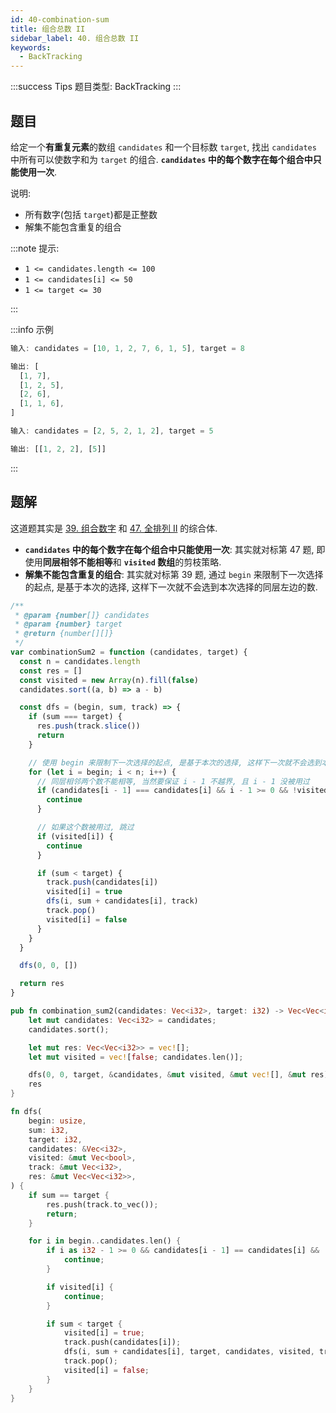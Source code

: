 ```yaml
---
id: 40-combination-sum
title: 组合总数 II
sidebar_label: 40. 组合总数 II
keywords:
  - BackTracking
---
```


:::success Tips
题目类型: BackTracking
:::

## 题目

给定一个**有重复元素**的数组 `candidates` 和一个目标数 `target`, 找出 `candidates` 中所有可以使数字和为 `target` 的组合. **`candidates` 中的每个数字在每个组合中只能使用一次**.

说明:

- 所有数字(包括 `target`)都是正整数
- 解集不能包含重复的组合

:::note 提示:

- `1 <= candidates.length <= 100`
- `1 <= candidates[i] <= 50`
- `1 <= target <= 30`

:::

:::info 示例

```ts
输入: candidates = [10, 1, 2, 7, 6, 1, 5], target = 8

输出: [
  [1, 7],
  [1, 2, 5],
  [2, 6],
  [1, 1, 6],
]
```

```ts
输入: candidates = [2, 5, 2, 1, 2], target = 5

输出: [[1, 2, 2], [5]]
```

:::

## 题解

这道题其实是 [39. 组合数字](/leetcode/medium/39-combination-sum) 和 [47. 全排列 II](/leetcode/medium/47-permute) 的综合体.

- **`candidates` 中的每个数字在每个组合中只能使用一次**: 其实就对标第 47 题, 即使用**同层相邻不能相等**和 **`visited` 数组**的剪枝策略.
- **解集不能包含重复的组合**: 其实就对标第 39 题, 通过 `begin` 来限制下一次选择的起点, 是基于本次的选择, 这样下一次就不会选到本次选择的同层左边的数.


<Tabs>
  <TabItem value="JavaScript" label="JavaScript" default>

```js
/**
 * @param {number[]} candidates
 * @param {number} target
 * @return {number[][]}
 */
var combinationSum2 = function (candidates, target) {
  const n = candidates.length
  const res = []
  const visited = new Array(n).fill(false)
  candidates.sort((a, b) => a - b)

  const dfs = (begin, sum, track) => {
    if (sum === target) {
      res.push(track.slice())
      return
    }

    // 使用 begin 来限制下一次选择的起点, 是基于本次的选择, 这样下一次就不会选到本次选择的同层左边的数.
    for (let i = begin; i < n; i++) {
      // 同层相邻两个数不能相等, 当然要保证 i - 1 不越界, 且 i - 1 没被用过
      if (candidates[i - 1] === candidates[i] && i - 1 >= 0 && !visited[i - 1]) {
        continue
      }

      // 如果这个数被用过, 跳过
      if (visited[i]) {
        continue
      }

      if (sum < target) {
        track.push(candidates[i])
        visited[i] = true
        dfs(i, sum + candidates[i], track)
        track.pop()
        visited[i] = false
      }
    }
  }

  dfs(0, 0, [])

  return res
}
```

</TabItem>
<TabItem value="Rust" label="Rust">

```rust
pub fn combination_sum2(candidates: Vec<i32>, target: i32) -> Vec<Vec<i32>> {
    let mut candidates: Vec<i32> = candidates;
    candidates.sort();

    let mut res: Vec<Vec<i32>> = vec![];
    let mut visited = vec![false; candidates.len()];

    dfs(0, 0, target, &candidates, &mut visited, &mut vec![], &mut res);
    res
}

fn dfs(
    begin: usize,
    sum: i32,
    target: i32,
    candidates: &Vec<i32>,
    visited: &mut Vec<bool>,
    track: &mut Vec<i32>,
    res: &mut Vec<Vec<i32>>,
) {
    if sum == target {
        res.push(track.to_vec());
        return;
    }

    for i in begin..candidates.len() {
        if i as i32 - 1 >= 0 && candidates[i - 1] == candidates[i] && !visited[i - 1] {
            continue;
        }

        if visited[i] {
            continue;
        }

        if sum < target {
            visited[i] = true;
            track.push(candidates[i]);
            dfs(i, sum + candidates[i], target, candidates, visited, track, res);
            track.pop();
            visited[i] = false;
        }
    }
}
```

</TabItem>
</Tabs>
